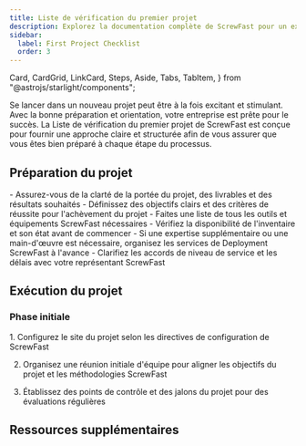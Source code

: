 ```yaml
---
title: Liste de vérification du premier projet
description: Explorez la documentation complète de ScrewFast pour un examen approfondi de nos outils haut de gamme et services de Deployment.
sidebar:
  label: First Project Checklist
  order: 3
---
```

  Card,
  CardGrid,
  LinkCard,
  Steps,
  Aside,
  Tabs,
  TabItem,
} from "@astrojs/starlight/components";

Se lancer dans un nouveau projet peut être à la fois excitant et stimulant. Avec la bonne préparation et orientation, votre entreprise est prête pour le succès. La Liste de vérification du premier projet de ScrewFast est conçue pour fournir une approche claire et structurée afin de vous assurer que vous êtes bien préparé à chaque étape du processus.

## Préparation du projet

<CardGrid>
  <Card title="Portée et objectifs">
    - Assurez-vous de la clarté de la portée du projet, des livrables et des résultats souhaités
    - Définissez des objectifs clairs et des critères de réussite pour l'achèvement du projet
  </Card>
  <Card title="Outils et équipement">
    - Faites une liste de tous les outils et équipements ScrewFast nécessaires
    - Vérifiez la disponibilité de l'inventaire et son état avant de commencer
  </Card>
  <Card title="Organisation des services">
    - Si une expertise supplémentaire ou une main-d'œuvre est nécessaire, organisez les services de Deployment ScrewFast à l'avance
    - Clarifiez les accords de niveau de service et les délais avec votre représentant ScrewFast
  </Card>
</CardGrid>

## Exécution du projet
### Phase initiale
<Steps>
1. Configurez le site du projet selon les directives de configuration de ScrewFast

2. Organisez une réunion initiale d'équipe pour aligner les objectifs du projet et les méthodologies ScrewFast

3. Établissez des points de contrôle et des jalons du projet pour des évaluations régulières
</Steps>


## Ressources supplémentaires
<CardGrid>
<LinkCard
  title="Guides détaillés"
  description="Accédez à une documentation approfondie et aux manuels d'utilisation des outils et services ScrewFast."
  href="fr/guides/getting-started"
/>
<LinkCard
  title="Contacts de support"
  description="Gardez à portée de main les coordonnées du support ScrewFast, disponible pour vous aider tout au long de votre projet."
  href="fr/guides/getting-started"
/>
<LinkCard
  title="Apprentissage avancé"
  description="Explorez d'autres ressources éducatives fournies par ScrewFast pour affiner vos compétences et vos connaissances."
  href="fr/guides/getting-started"
/>
</CardGrid>
